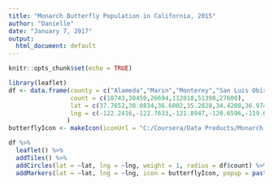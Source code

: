```yaml
---
title: "Monarch Butterfly Population in California, 2015"
author: "Danielle"
date: "January 7, 2017"
output:
  html_document: default
---
```


```r
knitr::opts_chunk$set(echo = TRUE)
```

```r
library(leaflet)
df <- data.frame(county = c("Alameda","Marin","Monterey","San Luis Obispo","Santa Barbara","Santa Cruz"),
                 count = c(18743,38450,26694,112018,51398,27600),
                 lat = c(37.7652,38.0834,36.6002,35.2828,34.4208,36.9741),
                 lng = c(-122.2416,-122.7633,-121.8947,-120.6596,-119.6982,-122.0308)
                )
butterflyIcon <- makeIcon(iconUrl = "C:/Coursera/Data Products/Monarch.gif", iconWidth = 31, iconHeight = 31, iconAnchorX = 31/2, iconAnchorY = 16)

df %>%
  leaflet() %>%
  addTiles() %>%
  addCircles(lat = ~lat, lng = ~lng, weight = 1, radius = df$count) %>%
  addMarkers(lat = ~lat, lng = ~lng, icon = butterflyIcon, popup = paste(df$county,": ", format(df$count, big.mark=",")))
```